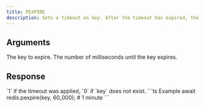 ```yaml
---
title: PEXPIRE
description: Sets a timeout on key. After the timeout has expired, the key will automatically be deleted.
---
```



## Arguments

<ParamField body="key" type="string" required>
  The key to expire.
</ParamField>

<ParamField body="milliseconds" type="integer">
  The number of milliseconds until the key expires.

</ParamField>

## Response

<ResponseField type="integer" required>
 `1` if the timeout was applied, `0` if `key` does not exist.
</ResponseField>

<RequestExample>
```ts Example
 await redis.pexpire(key, 60_000); # 1 minute
```
</RequestExample>
